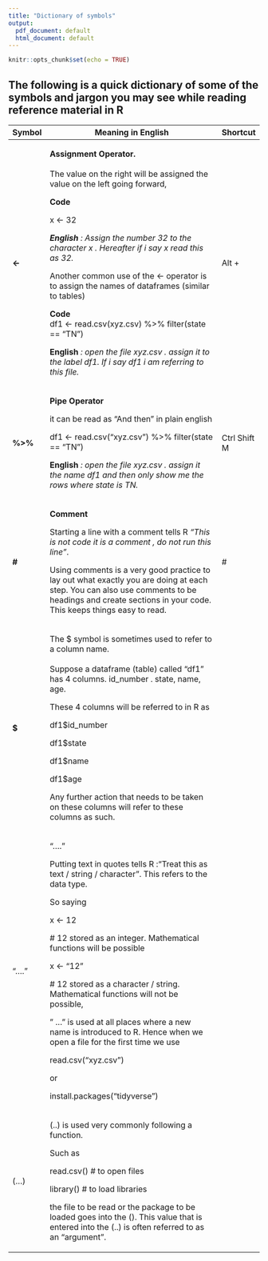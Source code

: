 ```yaml
---
title: "Dictionary of symbols"
output:
  pdf_document: default
  html_document: default
---
```


```r
knitr::opts_chunk$set(echo = TRUE)
```

## The following is a quick dictionary of some of the symbols and jargon you may see while reading reference material in R

+----------+-------------------------------------------------------------------------------------------------------------------------------------------------------------------------------------------------------+--------------+
| Symbol   | Meaning in English                                                                                                                                                                                    | Shortcut     |
+==========+=======================================================================================================================================================================================================+==============+
| **\<-**  | **Assignment Operator.\                                                                                                                                                                               | Alt +        |
|          | **\                                                                                                                                                                                                   |              |
|          | The value on the right will be assigned the value on the left going forward,                                                                                                                          |              |
|          |                                                                                                                                                                                                       |              |
|          | **Code**                                                                                                                                                                                              |              |
|          |                                                                                                                                                                                                       |              |
|          | x \<- 32                                                                                                                                                                                              |              |
|          |                                                                                                                                                                                                       |              |
|          | ***English** : Assign the number 32 to the character x . Hereafter if i say x read this as 32.*                                                                                                       |              |
|          |                                                                                                                                                                                                       |              |
|          | Another common use of the \<- operator is to assign the names of dataframes (similar to tables)\                                                                                                      |              |
|          |                                                                                                                                                                                                       |              |
|          | **Code**\                                                                                                                                                                                             |              |
|          | df1 \<- read.csv(xyz.csv) %\>% filter(state == "TN")                                                                                                                                                  |              |
|          |                                                                                                                                                                                                       |              |
|          | **English** *: open the file xyz.csv . assign it to the label df1. If i say df1 i am referring to this file.*                                                                                         |              |
+----------+-------------------------------------------------------------------------------------------------------------------------------------------------------------------------------------------------------+--------------+
| **%\>%** | **Pipe Operator**                                                                                                                                                                                     | Ctrl Shift M |
|          |                                                                                                                                                                                                       |              |
|          | it can be read as "And then" in plain english                                                                                                                                                         |              |
|          |                                                                                                                                                                                                       |              |
|          | df1 \<- read.csv("xyz.csv") %\>% filter(state == "TN")                                                                                                                                                |              |
|          |                                                                                                                                                                                                       |              |
|          | **English** *: open the file xyz.csv . assign it the name df1 and then only show me the rows where state is TN.*                                                                                      |              |
+----------+-------------------------------------------------------------------------------------------------------------------------------------------------------------------------------------------------------+--------------+
| **\#**   | **Comment**                                                                                                                                                                                           | \#           |
|          |                                                                                                                                                                                                       |              |
|          | Starting a line with a comment tells R *"This is not code it is a comment , do not run this line"*.                                                                                                   |              |
|          |                                                                                                                                                                                                       |              |
|          | Using comments is a very good practice to lay out what exactly you are doing at each step. You can also use comments to be headings and create sections in your code. This keeps things easy to read. |              |
+----------+-------------------------------------------------------------------------------------------------------------------------------------------------------------------------------------------------------+--------------+
| **\$**   | The \$ symbol is sometimes used to refer to a column name.\                                                                                                                                           |              |
|          | \                                                                                                                                                                                                     |              |
|          | Suppose a dataframe (table) called "df1" has 4 columns. id_number . state, name, age.                                                                                                                 |              |
|          |                                                                                                                                                                                                       |              |
|          | These 4 columns will be referred to in R as                                                                                                                                                           |              |
|          |                                                                                                                                                                                                       |              |
|          | df1\$id_number                                                                                                                                                                                        |              |
|          |                                                                                                                                                                                                       |              |
|          | df1\$state                                                                                                                                                                                            |              |
|          |                                                                                                                                                                                                       |              |
|          | df1\$name                                                                                                                                                                                             |              |
|          |                                                                                                                                                                                                       |              |
|          | df1\$age                                                                                                                                                                                              |              |
|          |                                                                                                                                                                                                       |              |
|          | Any further action that needs to be taken on these columns will refer to these columns as such.                                                                                                       |              |
+----------+-------------------------------------------------------------------------------------------------------------------------------------------------------------------------------------------------------+--------------+
| "...."   | "...."                                                                                                                                                                                                |              |
|          |                                                                                                                                                                                                       |              |
|          | Putting text in quotes tells R :"Treat this as text / string / character". This refers to the data type.                                                                                              |              |
|          |                                                                                                                                                                                                       |              |
|          | So saying                                                                                                                                                                                             |              |
|          |                                                                                                                                                                                                       |              |
|          | x \<- 12                                                                                                                                                                                              |              |
|          |                                                                                                                                                                                                       |              |
|          | \# 12 stored as an integer. Mathematical functions will be possible                                                                                                                                   |              |
|          |                                                                                                                                                                                                       |              |
|          | x \<- "12"                                                                                                                                                                                            |              |
|          |                                                                                                                                                                                                       |              |
|          | \# 12 stored as a character / string. Mathematical functions will not be possible,                                                                                                                    |              |
|          |                                                                                                                                                                                                       |              |
|          | " ..." is used at all places where a new name is introduced to R. Hence when we open a file for the first time we use                                                                                 |              |
|          |                                                                                                                                                                                                       |              |
|          | read.csv("xyz.csv")                                                                                                                                                                                   |              |
|          |                                                                                                                                                                                                       |              |
|          | or                                                                                                                                                                                                    |              |
|          |                                                                                                                                                                                                       |              |
|          | install.packages("tidyverse")                                                                                                                                                                         |              |
+----------+-------------------------------------------------------------------------------------------------------------------------------------------------------------------------------------------------------+--------------+
| (...)    | (..) is used very commonly following a function.                                                                                                                                                      |              |
|          |                                                                                                                                                                                                       |              |
|          | Such as                                                                                                                                                                                               |              |
|          |                                                                                                                                                                                                       |              |
|          | read.csv() \# to open files                                                                                                                                                                           |              |
|          |                                                                                                                                                                                                       |              |
|          | library() \# to load libraries                                                                                                                                                                        |              |
|          |                                                                                                                                                                                                       |              |
|          | the file to be read or the package to be loaded goes into the (). This value that is entered into the (..) is often referred to as an "argument".                                                     |              |
+----------+-------------------------------------------------------------------------------------------------------------------------------------------------------------------------------------------------------+--------------+
